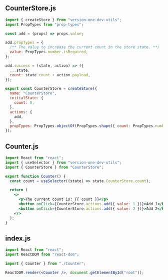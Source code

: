 <Meta title="utils/state/Example - Simple counter" />

## CounterStore.js

```javascript
import { createStore } from "version-one-dev-utils";
import PropTypes from "prop-types";

const add = (props) => props.value;

add.propTypes = {
  /** The value to increase the current count in the store state. **/
  value: PropTypes.number.isRequired,
};

add.success = (state, action) => ({
  ...state,
  count: state.count + action.payload,
});

export const CounterStore = createStore({
  name: "CounterStore",
  initialState: {
    count: 0,
  },
  actions: {
    add,
  },
  propTypes: PropTypes.objectOf(PropTypes.shape({ count: PropTypes.number })),
});
```

## Counter.js

```jsx
import React from "react";
import { useSelector } from "version-one-dev-utils";
import { CounterStore } from "CounterStore";

export function Counter() {
  const count = useSelector((state) => state.CounterStore.count);

  return (
    <>
      <p>The current count is: {{ count }}</p>
      <button onClick={CounterStore.actions.add({ value: 1 })}>Add 1</button>
      <button onClick={CounterStore.actions.add({ value: 2 })}>Add 2</button>
    </>
  );
}
```

## index.js

```jsx
import React from "react";
import ReactDOM from "react-dom";

import { Counter } from "./Counter";

ReactDOM.render(<Counter />, document.getElementById("root"));
```
